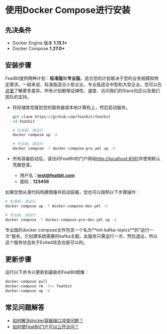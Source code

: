 
# 使用Docker Compose进行安装

## 先决条件

* Docker Engine 版本 **1.13.1+**
* Docker Compose **1.27.0+**

## 安装步骤

FeatBit提供两种计划：**标准版**和**专业版**。适合您的计划取决于您的业务规模和特定需求。一般来说，标准版适合小型企业，专业版适合中型和大型企业。您可以在[这里](../tech-stack/standard-vs.-professional.md)了解更多差异。所有计划都保证弹性、速度、访问我们的Slack社区以及我们团队的支持。

*   将存储库克隆到您的服务器或本地计算机上，然后启动服务。

    ```bash
    git clone https://github.com/featbit/featbit
    cd featbit

    # 标准版，请运行
    docker compose up -d

    # 专业版，请运行
    docker compose -f docker-compose-pro.yml up -d
    ```
* 所有容器启动后，请访问FeatBit的门户网站[http://localhost:8081](http://localhost:8081/)并使用默认凭据登录。
  * 用户名：**test@featbit.com**
  * 密码：**123456**

如果您想从源代码构建图像并启动容器，您也可以按照以下步骤操作：&#x20;

```sh
# 标准版，请运行
docker compose up -f docker-compose-dev.yml -d

# 专业版，请运行
docker compose -f docker-compose-pro-dev.yml up -d
```

<Callout type="info">
专业版的docker compose文件包含一个名为**init-kafka-topics**的“运行一次”服务，它创建系统需要的kafka主题。此服务只需运行一次，然后退出，所以这个服务状态处于Exited状态也是可以的。
</Callout>

## 更新步骤

运行以下命令以更新到最新的FeatBit图像：

```bash
docker-compose pull
docker-compose rm -fsv featbit
docker-compose up -d
```

## 常见问题解答

* [如何解决docker容器端口冲突问题？](faq.md#how-to-solve-docker-container-port-conflict-problem)
* [如何使FeatBit门户可以公开访问？](faq.md#how-to-make-featbit-portal-accessible-publicly)